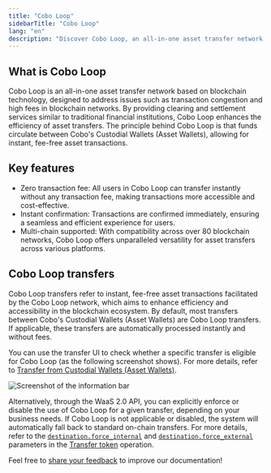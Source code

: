 ```yaml
---
title: "Cobo Loop"
sidebarTitle: "Cobo Loop"
lang: "en"
description: "Discover Cobo Loop, an all-in-one asset transfer network that offers zero transaction fees, instant confirmations, and multi-chain support for efficient blockchain transactions."
---
```


## What is Cobo Loop

Cobo Loop is an all-in-one asset transfer network based on blockchain technology, designed to address issues such as transaction congestion and high fees in blockchain networks. By providing clearing and settlement services similar to traditional financial institutions, Cobo Loop enhances the efficiency of asset transfers. The principle behind Cobo Loop is that funds circulate between Cobo's Custodial Wallets (Asset Wallets), allowing for instant, fee-free asset transactions. 

## Key features

- Zero transaction fee: All users in Cobo Loop can transfer instantly without any transaction fee, making transactions more accessible and cost-effective.
- Instant confirmation: Transactions are confirmed immediately, ensuring a seamless and efficient experience for users.
- Multi-chain supported: With compatibility across over 80 blockchain networks, Cobo Loop offers unparalleled versatility for asset transfers across various platforms.

## Cobo Loop transfers

Cobo Loop transfers refer to instant, fee-free asset transactions facilitated by the Cobo Loop network, which aims to enhance efficiency and accessibility in the blockchain ecosystem. By default, most transfers between Cobo's Custodial Wallets (Asset Wallets) are Cobo Loop transfers. If applicable, these transfers are automatically processed instantly and without fees. 

You can use the transfer UI to check whether a specific transfer is eligible for Cobo Loop (as the following screenshot shows). For more details, refer to [Transfer from Custodial Wallets (Asset Wallets)](/en/portal/transfers/from-asset-wallets).

<img src="/en/images/transfers/loop_info_bar.png" className="screenshot_modal" alt="Screenshot of the information bar" />

Alternatively, through the WaaS 2.0 API, you can explicitly enforce or disable the use of Cobo Loop for a given transfer, depending on your business needs. If Cobo Loop is not applicable or disabled, the system will automatically fall back to standard on-chain transfers. For more details, refer to the [`destination.force_internal`](https://www.cobo.com/developers/v2/api-references/transactions/transfer-token#body-destination-force-internal) and [`destination.force_external`](https://www.cobo.com/developers/v2/api-references/transactions/transfer-token#body-destination-force-external) parameters in the [Transfer token](https://www.cobo.com/developers/v2/api-references/transactions/transfer-token) operation.

<Tip>Feel free to [share your feedback](https://forms.zohopublic.com/cobo/form/DocumentFeedbackForm/formperma/QvLOhxJv1_JMsJ-1dleZ8Itb_7rzN-LtgvsDdxosoVI?referrername=manuals) to improve our documentation!</Tip>